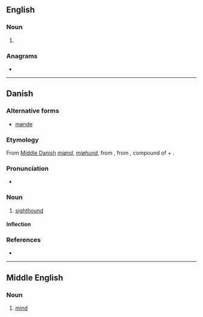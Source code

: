 ==English==

===Noun===
{{en-noun}}

# {{obsolete spelling of|mind|lang=en}}

===Anagrams===
* {{anagrams|en|Mendy}}

----

==Danish==

===Alternative forms===
* [[mønde]] {{qualifier|obsolete}}

===Etymology===
From [[w:Middle Danish|Middle Danish]] ''[[miønd]]'', ''[[miøhund]]'', from {{etyl|gmq-oda|da}} {{m|gmq-oda|miohund|miōhund}}, from {{etyl|non|da}} {{m|non|mjóhundr}}, compound of {{m|non|mjór||thin, slender}} + {{m|non|hundr||dog}}.

===Pronunciation===
* {{IPA|/mønə/|[ˈmønə]|lang=da}}

===Noun===
{{da-noun|n|r}}

# [[sighthound]]

====Inflection====
{{da-noun-infl|n|r}}

===References===
* {{R:ODS online}}

----

==Middle English==
<!--this Middle English entry was created using Template:new enm entry-->

===Noun===
{{enm-noun}}

# [[mind]]